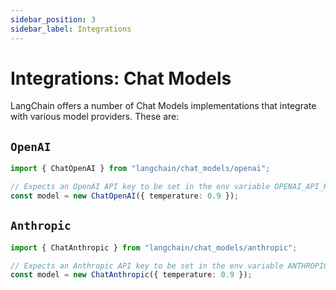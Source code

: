 ```yaml
---
sidebar_position: 3
sidebar_label: Integrations
---
```


# Integrations: Chat Models

LangChain offers a number of Chat Models implementations that integrate with various model providers. These are:

## `OpenAI`

```typescript
import { ChatOpenAI } from "langchain/chat_models/openai";

// Expects an OpenAI API key to be set in the env variable OPENAI_API_KEY
const model = new ChatOpenAI({ temperature: 0.9 });
```

## `Anthropic`

```typescript
import { ChatAnthropic } from "langchain/chat_models/anthropic";

// Expects an Anthropic API key to be set in the env variable ANTHROPIC_API_KEY
const model = new ChatAnthropic({ temperature: 0.9 });
```
